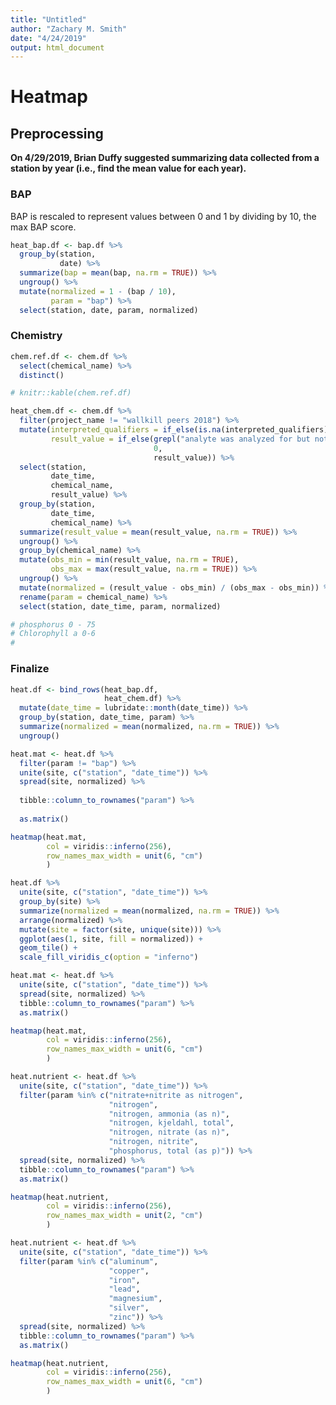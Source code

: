 ```yaml
---
title: "Untitled"
author: "Zachary M. Smith"
date: "4/24/2019"
output: html_document
---
```


# Heatmap

## Preprocessing

__On 4/29/2019, Brian Duffy suggested summarizing data collected from a station by year (i.e., find the mean value for each year).__

### BAP

BAP is rescaled to represent values between 0 and 1 by dividing by 10, the max BAP score.
```r
heat_bap.df <- bap.df %>% 
  group_by(station,
           date) %>% 
  summarize(bap = mean(bap, na.rm = TRUE)) %>% 
  ungroup() %>% 
  mutate(normalized = 1 - (bap / 10),
         param = "bap") %>% 
  select(station, date, param, normalized)
```

### Chemistry

```r
chem.ref.df <- chem.df %>% 
  select(chemical_name) %>% 
  distinct()

# knitr::kable(chem.ref.df)
```

```r
heat_chem.df <- chem.df %>% 
  filter(project_name != "wallkill peers 2018") %>% 
  mutate(interpreted_qualifiers = if_else(is.na(interpreted_qualifiers), "blank", interpreted_qualifiers),
         result_value = if_else(grepl("analyte was analyzed for but not detected", interpreted_qualifiers),
                                0,
                                result_value)) %>% 
  select(station,
         date_time,
         chemical_name,
         result_value) %>% 
  group_by(station,
         date_time,
         chemical_name) %>% 
  summarize(result_value = mean(result_value, na.rm = TRUE)) %>% 
  ungroup() %>% 
  group_by(chemical_name) %>% 
  mutate(obs_min = min(result_value, na.rm = TRUE),
         obs_max = max(result_value, na.rm = TRUE)) %>% 
  ungroup() %>% 
  mutate(normalized = (result_value - obs_min) / (obs_max - obs_min)) %>% 
  rename(param = chemical_name) %>% 
  select(station, date_time, param, normalized)

# phosphorus 0 - 75
# Chlorophyll a 0-6
# 
```

### Finalize

```r
heat.df <- bind_rows(heat_bap.df,
                     heat_chem.df) %>% 
  mutate(date_time = lubridate::month(date_time)) %>% 
  group_by(station, date_time, param) %>% 
  summarize(normalized = mean(normalized, na.rm = TRUE)) %>% 
  ungroup()
```



```r
heat.mat <- heat.df %>% 
  filter(param != "bap") %>%
  unite(site, c("station", "date_time")) %>% 
  spread(site, normalized) %>% 
  
  tibble::column_to_rownames("param") %>% 
   
  as.matrix()

heatmap(heat.mat,
        col = viridis::inferno(256),
        row_names_max_width = unit(6, "cm")
        )
```

```r
heat.df %>% 
  unite(site, c("station", "date_time")) %>% 
  group_by(site) %>% 
  summarize(normalized = mean(normalized, na.rm = TRUE)) %>% 
  arrange(normalized) %>% 
  mutate(site = factor(site, unique(site))) %>% 
  ggplot(aes(1, site, fill = normalized)) +
  geom_tile() +
  scale_fill_viridis_c(option = "inferno")
```

```r
heat.mat <- heat.df %>% 
  unite(site, c("station", "date_time")) %>% 
  spread(site, normalized) %>% 
  tibble::column_to_rownames("param") %>% 
  as.matrix()

heatmap(heat.mat,
        col = viridis::inferno(256),
        row_names_max_width = unit(6, "cm")
        )
```

```r
heat.nutrient <- heat.df %>% 
  unite(site, c("station", "date_time")) %>% 
  filter(param %in% c("nitrate+nitrite as nitrogen",
                      "nitrogen",
                      "nitrogen, ammonia (as n)",
                      "nitrogen, kjeldahl, total",
                      "nitrogen, nitrate (as n)",
                      "nitrogen, nitrite",
                      "phosphorus, total (as p)")) %>% 
  spread(site, normalized) %>% 
  tibble::column_to_rownames("param") %>% 
  as.matrix()

heatmap(heat.nutrient,
        col = viridis::inferno(256),
        row_names_max_width = unit(2, "cm")
        )
```

```r
heat.nutrient <- heat.df %>% 
  unite(site, c("station", "date_time")) %>% 
  filter(param %in% c("aluminum",
                      "copper",
                      "iron",
                      "lead",
                      "magnesium",
                      "silver",
                      "zinc")) %>% 
  spread(site, normalized) %>% 
  tibble::column_to_rownames("param") %>% 
  as.matrix()

heatmap(heat.nutrient,
        col = viridis::inferno(256),
        row_names_max_width = unit(6, "cm")
        )
```






